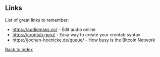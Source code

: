 == Links ==
List of great links to remember:
* https://audiomass.co/ - Edit audio online
* https://crontab.guru/ - Easy way to create your crontab syntax
* https://jochen-hoenicke.de/queue/ - How busy is the Bitcoin Network

[[index|Back to index]]
